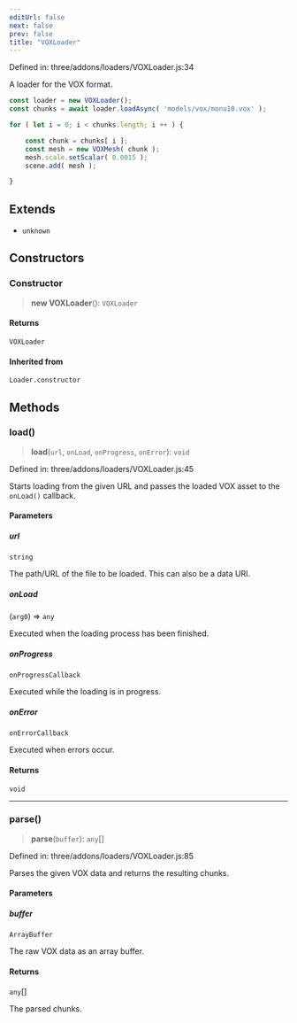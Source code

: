 ```yaml
---
editUrl: false
next: false
prev: false
title: "VOXLoader"
---
```


Defined in: three/addons/loaders/VOXLoader.js:34

A loader for the VOX format.

```js
const loader = new VOXLoader();
const chunks = await loader.loadAsync( 'models/vox/monu10.vox' );

for ( let i = 0; i < chunks.length; i ++ ) {

	const chunk = chunks[ i ];
	const mesh = new VOXMesh( chunk );
	mesh.scale.setScalar( 0.0015 );
	scene.add( mesh );

}
```

## Extends

- `unknown`

## Constructors

### Constructor

> **new VOXLoader**(): `VOXLoader`

#### Returns

`VOXLoader`

#### Inherited from

`Loader.constructor`

## Methods

### load()

> **load**(`url`, `onLoad`, `onProgress`, `onError`): `void`

Defined in: three/addons/loaders/VOXLoader.js:45

Starts loading from the given URL and passes the loaded VOX asset
to the `onLoad()` callback.

#### Parameters

##### url

`string`

The path/URL of the file to be loaded. This can also be a data URI.

##### onLoad

(`arg0`) => `any`

Executed when the loading process has been finished.

##### onProgress

`onProgressCallback`

Executed while the loading is in progress.

##### onError

`onErrorCallback`

Executed when errors occur.

#### Returns

`void`

***

### parse()

> **parse**(`buffer`): `any`[]

Defined in: three/addons/loaders/VOXLoader.js:85

Parses the given VOX data and returns the resulting chunks.

#### Parameters

##### buffer

`ArrayBuffer`

The raw VOX data as an array buffer.

#### Returns

`any`[]

The parsed chunks.
